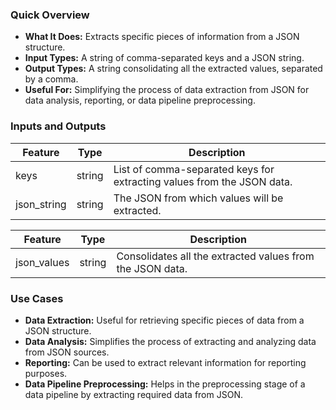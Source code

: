 ### Quick Overview

- **What It Does:** Extracts specific pieces of information from a JSON structure.
- **Input Types:** A string of comma-separated keys and a JSON string.
- **Output Types:** A string consolidating all the extracted values, separated by a comma.
- **Useful For:** Simplifying the process of data extraction from JSON for data analysis, reporting, or data pipeline preprocessing.

### Inputs and Outputs

| Feature     | Type   | Description                                                            |
| ----------- | ------ | ---------------------------------------------------------------------- |
| keys        | string | List of comma-separated keys for extracting values from the JSON data. |
| json_string | string | The JSON from which values will be extracted.                          |

| Feature     | Type   | Description                                               |
| ----------- | ------ | --------------------------------------------------------- |
| json_values | string | Consolidates all the extracted values from the JSON data. |

### Use Cases

- **Data Extraction:** Useful for retrieving specific pieces of data from a JSON structure.
- **Data Analysis:** Simplifies the process of extracting and analyzing data from JSON sources.
- **Reporting:** Can be used to extract relevant information for reporting purposes.
- **Data Pipeline Preprocessing:** Helps in the preprocessing stage of a data pipeline by extracting required data from JSON.
